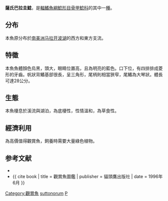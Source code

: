 {{Speciesbox
| image = Panaque suttonorum.JPG
| image_caption = 
| genus = Panaque
| species = suttonorum
| authority = [[Leonard_Peter_Schultz|Schultz, 1944]]
|}}

'''薩氏巴拉圭鯰'''，是[[輻鰭魚綱|輻鰭魚綱]][[鯰形目|鯰形目]][[骨甲鯰科|骨甲鯰科]]的其中一[[種|種]]。

==分布==
本魚原分布於[[南美洲|南美洲]][[马拉开波湖|马拉开波湖]]的西方和東方支流。

==特徵==
本魚魚體顏色烏黑，頭大，眼睛位置高，且為明亮的藍色。口下位，有四排排成菱形的牙齒。帆狀背鰭基部很長，呈三角形，尾柄則相當狹窄，尾鰭為大琴狀。體長可達28公分。

==生態==
本魚棲息於溪流與湖泊，為底棲性，性情溫和，為草食性。

==經濟利用==
為高價值得觀賞魚，飼養時需要大量綠色植物。

==参考文献==
{{refbegin}}
*{{FishBase_species|genus=Panaque|species=suttonorum|year=2011|month=12}}
*{{ cite book | title = 觀賞魚圖鑑 | publisher = 貓頭鷹出版社 | date = 1996年6月 }}
{{refend}}
{{Taxonbar|from=Q6409753}}

[[Category:觀賞魚|Category:觀賞魚]]
[[Category:巴拉圭鯰屬|suttonorum]]
[[Category:1944年描述的魚類|P]]